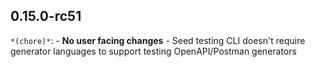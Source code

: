 ## 0.15.0-rc51
`*(chore)*`: - **No user facing changes** - Seed testing CLI doesn't require generator languages to support testing OpenAPI/Postman generators

